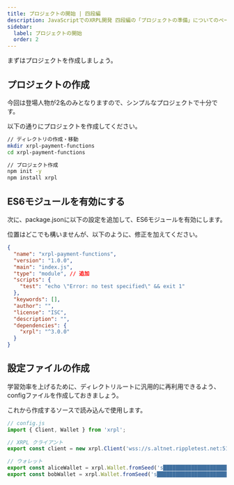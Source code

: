 ```yaml
---
title: プロジェクトの開始 | 四段編
description: JavaScriptでのXRPL開発 四段編の「プロジェクトの準備」についてのページです。
sidebar:
  label: プロジェクトの開始
  order: 2
---
```


まずはプロジェクトを作成しましょう。

## プロジェクトの作成

今回は登場人物が2名のみとなりますので、シンプルなプロジェクトで十分です。

以下の通りにプロジェクトを作成してください。

```bash
// ディレクトリの作成・移動
mkdir xrpl-payment-functions
cd xrpl-payment-functions

// プロジェクト作成
npm init -y
npm install xrpl
```

## ES6モジュールを有効にする

次に、package.jsonに以下の設定を追加して、ES6モジュールを有効にします。

位置はどこでも構いませんが、以下のように、修正を加えてください。

```json
{
  "name": "xrpl-payment-functions",
  "version": "1.0.0",
  "main": "index.js",
  "type": "module", // 追加
  "scripts": {
    "test": "echo \"Error: no test specified\" && exit 1"
  },
  "keywords": [],
  "author": "",
  "license": "ISC",
  "description": "",
  "dependencies": {
    "xrpl": "^3.0.0"
  }
}
```

## 設定ファイルの作成

学習効率を上げるために、ディレクトリルートに汎用的に再利用できるよう、configファイルを作成しておきましょう。

これから作成するソースで読み込んで使用します。

```javascript
// config.js
import { Client, Wallet } from 'xrpl';

// XRPL クライアント
export const client = new xrpl.Client('wss://s.altnet.rippletest.net:51233'); // テストネット

// ウォレット
export const aliceWallet = xrpl.Wallet.fromSeed('s████████████████████████████'); // アリスのシードを入力
export const bobWallet = xrpl.Wallet.fromSeed('s████████████████████████████'); // ボブのシードを入力
```
